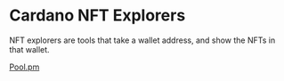 # Cardano NFT Explorers

NFT explorers are tools that take a wallet address, and show the NFTs in that wallet. 

[Pool.pm](https://pool.pm/nfts)